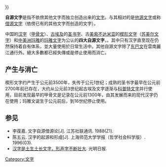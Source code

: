{{multiple issues|
{{Refimprove|time=2015-02-18T13:30:53+00:00}}
{{No footnotes|time=2015-02-18T13:30:53+00:00}}
{{Expand|time=2015-02-18T13:30:53+00:00}}
{{ expert }}
}}

'''自源文字'''是指不依傍其他文字而独立创造出来的[[文字|文字]]。与其相对的是[[他源文字|他源文字]]或称[[借源文字|借源文字]]（依傍已有的其他文字而创造的文字）。

中国的[[汉字|汉字]]（[[甲骨文|甲骨文]]）、[[古埃及|古埃及]]的[[圣书字|圣书字]]、古[[美索不达米亚|美索不达米亚]]的[[楔形文字|楔形文字]]（[[苏美尔文字|苏美尔文字]]）和[[中美洲|中美洲]][[玛雅|玛雅]]的[[玛雅文字|玛雅文字]]为公认的'''四大自源文字'''，{{fact|此外克里特岛的[[克里特文字|克里特文字]]（另參見：[[線形文字A|線形文字A]]）、[[中美洲|中美洲]]的[[阿兹特克文字|阿兹特克文字]]、[[印度河|印度河]]流域的[[印度河文字|哈拉巴文字]]、中国境内的[[东巴文|东巴文]]等也为自源文字}}。其中只有汉字直至现在仍然保持着自有体系，並大量使用於日常生活中。其他自源文字除了[[东巴文|东巴文]]在雲南麗江通行外。絕大多數都已經失傳或是停止使用而消亡。

== 产生与消亡 ==
楔形文字约产生于公元前3500年，失传于公元1世纪；成熟的圣书字最早在公元前2700年前已存在，大约从公元前3世纪起古埃及文字逐渐与[[科普特字母|科普特文字]]并行使用，{{fact}}目前发现最早的甲骨文是记录在公元前1300年，由其发展而来的现代汉字仍在使用；玛雅文诞生于公元前后，到16世纪停止使用。

==参见==
*李葆嘉. 文字自源借源论[J]. 江苏社联通讯. 1988(Z1).
*陈五云. 汉字的起源和形成[J]. 上海师范大学学报（哲学社会科学版）. 1996(03).
*[http://www.chinanews.com.cn/cul/news/2010/03-11/2163207.shtml 汉字是土生土长文字，形声字不断壮大]. 光明日报.

{{四大自源文字}}
[[Category:文字|Category:文字]]